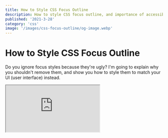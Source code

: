 ```yaml
---
title: How to Style CSS Focus Outline
description: How to style CSS focus outline, and importance of accessibility
published: '2021-3-28'
category: 'css'
image: '/images/css-focus-outline/og-image.webp'
---
```


# How to Style CSS Focus Outline

Do you ignore focus styles because they're ugly? I'm going to explain why you shouldn't remove them, and show you how to style them to match your UI (user interface) instead.

<Iframe
  height={600}
  title="Simple Product Card"
  src="https://codepen.io/mattcroat/embed/oNBxKvb?height=600&theme-id=dark&default-tab=result"
/>

## What You'll Learn

- How to style CSS focus outline
- Importance of accessibility

## Default Styles Don't Spark Joy

Let's say you're presented with the design above. If you were to just <kbd>Tab</kbd> through, it's functional — but we can agree it's not something to behold.

<Image
  height={502}
  width={460}
  src="/images/css-focus-outline/default.gif"
  alt="Default styles"
  inline={true}
/>

## Removing Focus Outline Is Bad For Accessibility

You might be tempted to remove focus styles. There's only one problem. **It's terrible for accessibility**. [Focus outline](https://developer.mozilla.org/en-US/docs/Web/CSS/:focus) provides visual feedback for users who can't use a mouse, or have visual impairment, when using <kbd>Tab</kbd> on their keyboard for navigation.

```css:example.css
/* 🚫 don't do this */
:focus {
  outline: none;
}
```

<Image
  height={502}
  width={460}
  src="/images/css-focus-outline/no-outline.gif"
  alt="Outline set to none"
  inline={true}
/>

Be mindful that impairment doesn't only refer to people with permanent disabilities. You can have temporary impairment due to injury, so the number of people with impairments is higher than you might think.

**It's our responsibility to make the web accessible for everyone**.

## Outline Doesn't Work for Rounded Corners

```css:example.css
/* ⚠️ doesn't work for rounded corners */
:focus {
  outline: 3px solid hsla(220, 100%, 50%, 80%);
}
```

<Image
  height={502}
  width={460}
  src="/images/css-focus-outline/outline.gif"
  alt="Using outline styles"
  inline={true}
/>

There is no way of specifying a border radius for outline at the moment, other than some browser specific experimental features.

## Using Border Causes Layout Shifts

```css:example.css
/* 🚫 don't do this */
:focus {
  outline: none;
  border: 3px solid hsla(220, 100%, 50%, 80%);
}
```

<Image
  height={502}
  width={460}
  src="/images/css-focus-outline/border.gif"
  alt="Using border styles"
  inline={true}
/>

The layout shifts from the border cause our elements to jump around. It can probably be solved by setting a border on each element with no opacity, and then bring the opacity back on focus. I don't hate this idea, but it's not great.

## Use Box Shadow

```css:example.css
/* ✅ do this */
:focus {
  outline: none;
  box-shadow: 0 0 0 3px hsla(220, 100%, 50%, 80%);
}
```

<Image
  height={502}
  width={460}
  src="/images/css-focus-outline/box-shadow.gif"
  alt="Using box-shadow"
  inline={true}
/>

This works for any focusable element. Not only does it take on the same rounded corners, but you can control other properties such as color, opacity, offset, and blur. You can [read more about box-shadow here](https://developer.mozilla.org/en-US/docs/Web/CSS/box-shadow).

Notice we're also able to animate the transition.

```css:example.css
.element {
  transition: box-shadow 0.3s ease;
}
```

## Closing Thoughts

Accessibility is important. It's an important subject worth understanding. No one goes out of their way to create a bad user experience on purpose. If you're aware, and strive to make the web a better place — that's what counts.
